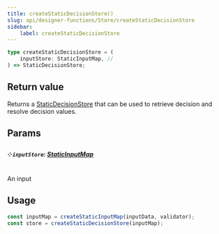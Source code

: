 ```yaml
---
title: createStaticDecisionStore()
slug: api/designer-functions/Store/createStaticDecisionStore
sidebar:
    label: createStaticDecisionStore
---
```


```ts
type createStaticDecisionStore = (
    inputStore: StaticInputMap, //
) => StaticDecisionStore;
```

## Return value

Returns a [StaticDecisionStore](/api/designer-functions/Types/StaticDecisionStore)
that can be used to retrieve decision and resolve decision values.

## Params

##### ༶ `inputStore`: [StaticInputMap](/api/designer-functions/Types/StaticInputMap)

An input

## Usage

```ts
const inputMap = createStaticInputMap(inputData, validator);
const store = createStaticDecisionStore(inputMap);
```
